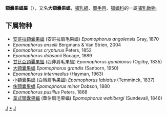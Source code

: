 {{Automatic taxobox
| taxon = Epomophorus
| authority = Bennett, 1836
}}

'''頸囊果蝠屬'''（{{lang|la|Epomophorus}}），又名'''大頸囊果蝠'''，[[哺乳綱|哺乳綱]]、[[翼手目|翼手目]]、[[狐蝠科|狐蝠科]]的一屬[[哺乳動物|哺乳動物]]。

==下属物种==

* [[安哥拉頸囊果蝠|安哥拉頸囊果蝠]] (安哥拉肩毛果蝠) ''Epomophorus angolensis'' Gray, 1870
* ''Epomophorus anselli'' Bergmans & Van Strien, 2004
* ''Epomophorus crypturus'' Peters, 1852
* ''Epomophorus dobsonii'' Bocage, 1889
* [[甘比亞頸囊果蝠|甘比亞頸囊果蝠]] (西非肩毛果蝠) ''Epomophorus gambianus'' (Ogilby, 1835)
* [[大頸囊果蝠|大頸囊果蝠]] ''Epomophorus grandis'' (Sanborn, 1950)
* ''Epomophorus intermedius'' (Hayman, 1963)
* [[小頸囊果蝠|小頸囊果蝠]] (白唇肩毛果蝠) ''Epomophorus labiatus'' (Temminck, 1837)
* [[侏頸囊果蝠|侏頸囊果蝠]] ''Epomophorus minor'' Dobson, 1880
* ''Epomophorus pusillus'' Peters, 1868
* [[韋式頸囊果蝠|韋式頸囊果蝠]] (華伯肩毛果蝠) ''Epomophorus wahlbergi'' (Sundevall, 1846)

{{taxonbar}}
[[Category:狐蝠科|J]]
[[Category:颈囊果蝠属|*]]
[[Category:1836年描述的分类群|J]]